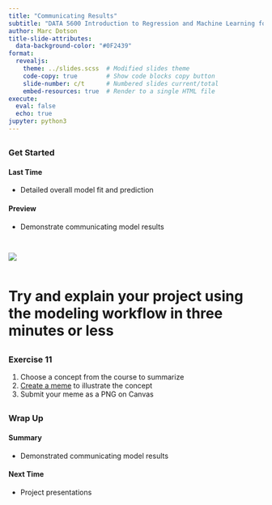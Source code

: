 ```yaml
---
title: "Communicating Results"
subtitle: "DATA 5600 Introduction to Regression and Machine Learning for Analytics"
author: Marc Dotson
title-slide-attributes:
  data-background-color: "#0F2439"
format: 
  revealjs:
    theme: ../slides.scss  # Modified slides theme
    code-copy: true        # Show code blocks copy button
    slide-number: c/t      # Numbered slides current/total
    embed-resources: true  # Render to a single HTML file
execute:
  eval: false
  echo: true
jupyter: python3
---
```


## {background-color="#288DC2"}

### Get Started {.permanent-marker-font}

#### Last Time

- Detailed overall model fit and prediction

#### Preview

- Demonstrate communicating model results

## {background-color="#D1CBBD"}

::: {.columns .v-center}
![](../../figures/workflow_communicate.png){fig-align="center"}
:::

# Try and explain your project using the modeling workflow in three minutes or less{background-color="#006242"}

## {background-color="#006242"}

### Exercise 11 {.lato-font}

1. Choose a concept from the course to summarize
2. [Create a meme](https://imgflip.com/memegenerator) to illustrate the concept
3. Submit your meme as a PNG on Canvas

## {background-color="#288DC2"}

### Wrap Up {.permanent-marker-font}

#### Summary

- Demonstrated communicating model results

#### Next Time

- Project presentations

